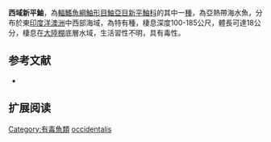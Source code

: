 {{Speciesbox
| name = 西域新平鮋
| image = 
| image_width = 250px
| status = NE
| status_system = IUCN3.1
| genus = Neosebastes
| species = occidentalis
| authority = [[Motomura|Motomura]], 2004 
| synonyms = 
}}
'''西域新平鮋'''，為[[輻鰭魚綱|輻鰭魚綱]][[鮋形目|鮋形目]][[鮋亞目|鮋亞目]][[新平鮋科|新平鮋科]]的其中一[[種|種]]，為亞熱帶海水魚，分布於東[[印度洋|印度洋]][[澳洲|澳洲]]中西部海域，為特有種，棲息深度100-185公尺，體長可達18公分，棲息在[[大陸棚|大陸棚]]底層水域，生活習性不明，具有毒性。
==参考文献==
*{{FishBase_species|genus=Neosebastes|species=occidentalis|year=2014|month=6}}

== 扩展阅读 ==
{{refbegin}}
{{wikispecies-inline|Neosebastes occidentalis|西域新平鮋}}
{{refend}}
{{Taxonbar|from=Q5024262}}

[[Category:有毒魚類|Category:有毒魚類]]
[[Category:新平鮋屬|occidentalis]]


{{鮋形目小作品}}